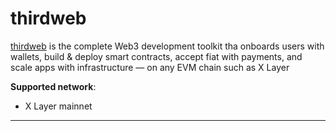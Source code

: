 # thirdweb
[thirdweb](https://thirdweb.com "thirdweb") is the complete Web3 development toolkit tha
onboards users with wallets, build & deploy smart contracts, accept fiat with payments, and scale apps with infrastructure — on any EVM chain such as X Layer

**Supported network**: 
- X Layer mainnet
---
